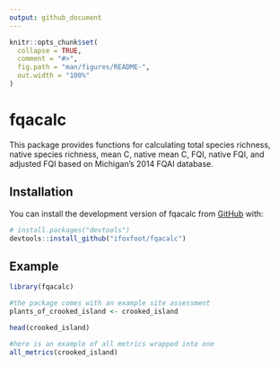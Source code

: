 ```yaml
---
output: github_document
---
```


<!-- README.md is generated from README.Rmd. Please edit that file -->

```r
knitr::opts_chunk$set(
  collapse = TRUE,
  comment = "#>",
  fig.path = "man/figures/README-",
  out.width = "100%"
)
```

# fqacalc

<!-- badges: start -->
<!-- badges: end -->

This package provides functions for calculating total species richness,
native species richness, mean C, native mean C, FQI, native FQI, and adjusted FQI 
based on Michigan's 2014 FQAI database. 

## Installation

You can install the development version of fqacalc from [GitHub](https://github.com/) with:

``` r
# install.packages("devtools")
devtools::install_github("ifoxfoot/fqacalc")
```

## Example

```r
library(fqacalc)

#the package comes with an example site assessment
plants_of_crooked_island <- crooked_island

head(crooked_island)

#here is an example of all metrics wrapped into one
all_metrics(crooked_island)
```

